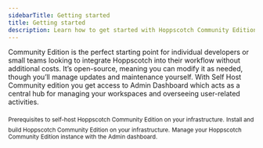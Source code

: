 ```yaml
---
sidebarTitle: Getting started
title: Getting started
description: Learn how to get started with Hoppscotch Community Edition.
---
```


Community Edition is the perfect starting point for individual developers or small teams looking to integrate Hoppscotch into their workflow without additional costs. It’s open-source, meaning you can modify it as needed, though you’ll manage updates and maintenance yourself. With Self Host Community edition you get access to Admin Dashboard which acts as a central hub for managing your workspaces and overseeing user-related activities.

<CardGroup cols={1}>
  <Card title="Prerequisites" iconType="light" icon="circle-arrow-right" href="/documentation/self-host/community-edition/prerequisites">
    <sub>Prerequisites to self-host Hoppscotch Community Edition on your infrastructure.</sub>
  </Card>
  <Card title="Install and build" iconType="light" icon="circle-arrow-right" href="/documentation/self-host/community-edition/install-and-build">
    <sub>Install and build Hoppscotch Community Edition on your infrastructure.</sub>
  </Card>
  <Card title="Admin dashboard" iconType="light" icon="circle-arrow-right" href="/documentation/self-host/community-edition/admin-dashboard">
    <sub>Manage your Hoppscotch Community Edition instance with the Admin dashboard.</sub>
  </Card>
</CardGroup>
